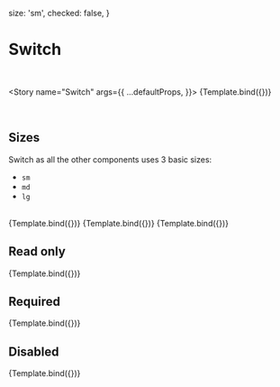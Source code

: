 
<Meta title="MDX/Switch" component={Switch} />

  size: 'sm',
  checked: false,
}

# Switch

<br />

<Story
  name="Switch"
  args={{
    ...defaultProps,
  }}>
  {Template.bind({})}
</Story>

<br />

## Sizes

Switch as all the other components uses 3 basic sizes:

- `sm`
- `md`
- `lg`

<br />

<Canvas isColumn>
  <Story
    name="Large"
    args={{
      ...defaultProps,
      size: 'lg',
    }}>
    {Template.bind({})}
  </Story>
  <Story
    name="Medium"
    args={{
      ...defaultProps,
      size: 'md',
    }}>
    {Template.bind({})}
  </Story>
  <Story
    name="Small"
    args={{
      ...defaultProps,
      size: 'sm',
    }}>
    {Template.bind({})}
  </Story>
</Canvas>

## Read only

<Canvas>
  <Story
    name="Read only"
    args={{
      ...defaultProps,
      readOnly: 'true',
      checked: true,
    }}>
    {Template.bind({})}
  </Story>
</Canvas>

## Required

<Canvas>
  <Story
    name="Required"
    args={{
      ...defaultProps,
      required: true,
    }}>
    {Template.bind({})}
  </Story>
</Canvas>

## Disabled

<Canvas>
  <Story
    name="Disabled"
    args={{
      ...defaultProps,
      disabled: true,
    }}>
    {Template.bind({})}
  </Story>
</Canvas>

<ArgsTable of={Switch} />
